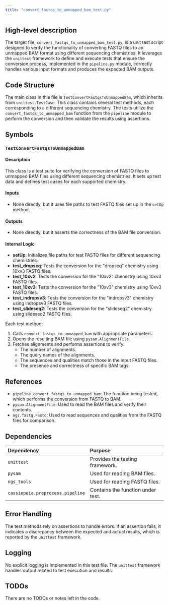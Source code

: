 ```yaml
---
title: "convert_fastqs_to_unmapped_bam_test.py"
---
```


## High-level description

The target file, `convert_fastqs_to_unmapped_bam_test.py`, is a unit test script designed to verify the functionality of converting FASTQ files to an unmapped BAM format using different sequencing chemistries. It leverages the `unittest` framework to define and execute tests that ensure the conversion process, implemented in the `pipeline.py` module, correctly handles various input formats and produces the expected BAM outputs.

## Code Structure

The main class in this file is `TestConvertFastqsToUnmappedBam`, which inherits from `unittest.TestCase`. This class contains several test methods, each corresponding to a different sequencing chemistry. The tests utilize the `convert_fastqs_to_unmapped_bam` function from the `pipeline` module to perform the conversion and then validate the results using assertions.

## Symbols

### `TestConvertFastqsToUnmappedBam`
#### Description
This class is a test suite for verifying the conversion of FASTQ files to unmapped BAM files using different sequencing chemistries. It sets up test data and defines test cases for each supported chemistry.

#### Inputs
- None directly, but it uses file paths to test FASTQ files set up in the `setUp` method.

#### Outputs
- None directly, but it asserts the correctness of the BAM file conversion.

#### Internal Logic
- **setUp**: Initializes file paths for test FASTQ files for different sequencing chemistries.
- **test_dropseq**: Tests the conversion for the "dropseq" chemistry using 10xv3 FASTQ files.
- **test_10xv2**: Tests the conversion for the "10xv2" chemistry using 10xv3 FASTQ files.
- **test_10xv3**: Tests the conversion for the "10xv3" chemistry using 10xv3 FASTQ files.
- **test_indropsv3**: Tests the conversion for the "indropsv3" chemistry using indropsv3 FASTQ files.
- **test_slideseq2**: Tests the conversion for the "slideseq2" chemistry using slideseq2 FASTQ files.

Each test method:
1. Calls `convert_fastqs_to_unmapped_bam` with appropriate parameters.
2. Opens the resulting BAM file using `pysam.AlignmentFile`.
3. Fetches alignments and performs assertions to verify:
   - The number of alignments.
   - The query names of the alignments.
   - The sequences and qualities match those in the input FASTQ files.
   - The presence and correctness of specific BAM tags.

## References

- `pipeline.convert_fastqs_to_unmapped_bam`: The function being tested, which performs the conversion from FASTQ to BAM.
- `pysam.AlignmentFile`: Used to read the BAM files and verify their contents.
- `ngs.fastq.Fastq`: Used to read sequences and qualities from the FASTQ files for comparison.

## Dependencies

| Dependency | Purpose |
|:-----------|:--------|
| `unittest` | Provides the testing framework. |
| `pysam` | Used for reading BAM files. |
| `ngs_tools` | Used for reading FASTQ files. |
| `cassiopeia.preprocess.pipeline` | Contains the function under test. |

## Error Handling

The test methods rely on assertions to handle errors. If an assertion fails, it indicates a discrepancy between the expected and actual results, which is reported by the `unittest` framework.

## Logging

No explicit logging is implemented in this test file. The `unittest` framework handles output related to test execution and results.

## TODOs

There are no TODOs or notes left in the code.